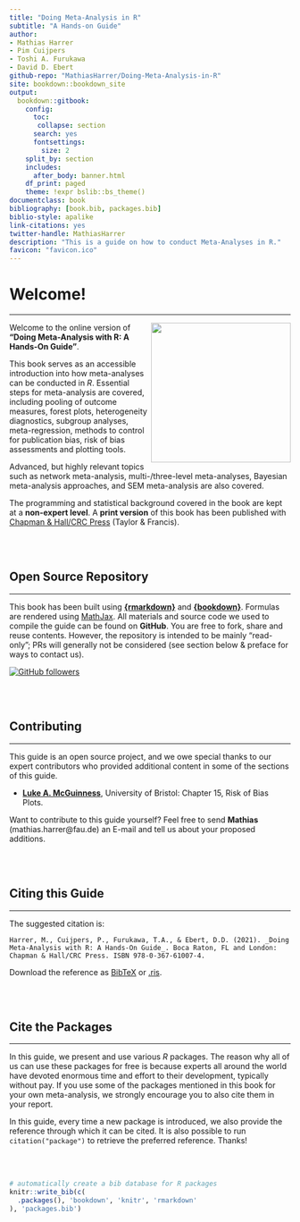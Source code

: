 ```yaml
--- 
title: "Doing Meta-Analysis in R"
subtitle: "A Hands-on Guide"
author: 
- Mathias Harrer 
- Pim Cuijpers
- Toshi A. Furukawa
- David D. Ebert
github-repo: "MathiasHarrer/Doing-Meta-Analysis-in-R"
site: bookdown::bookdown_site
output: 
  bookdown::gitbook:
    config: 
      toc:
       collapse: section
      search: yes
      fontsettings:
        size: 2
    split_by: section
    includes:
      after_body: banner.html
    df_print: paged
    theme: !expr bslib::bs_theme()
documentclass: book
bibliography: [book.bib, packages.bib]
biblio-style: apalike
link-citations: yes
twitter-handle: MathiasHarrer
description: "This is a guide on how to conduct Meta-Analyses in R."
favicon: "favicon.ico"
---
```




# Welcome! {-}

---

<a href="https://www.routledge.com/Doing-Meta-Analysis-with-R-A-Hands-On-Guide/Harrer-Cuijpers-Furukawa-Ebert/p/book/9780367610074" target="_blank"><img src="images/cover.png" width="250" align="right" alt="" class="cover" /></a> Welcome to the online version of **"Doing Meta-Analysis with R: A Hands-On Guide"**. 

This book serves as an accessible introduction into how meta-analyses can be conducted in _R_. Essential steps for meta-analysis are covered, including pooling of outcome measures, forest plots, heterogeneity diagnostics, subgroup analyses, meta-regression, methods to control for publication bias, risk of bias assessments and plotting tools. 

Advanced, but highly relevant topics such as network meta-analysis, multi-/three-level meta-analyses, Bayesian meta-analysis approaches, and SEM meta-analysis are also covered. 

The programming and statistical background covered in the book are kept at a **non-expert level**. A **print version** of this book has been published with [Chapman & Hall/CRC Press](https://www.routledge.com/Doing-Meta-Analysis-with-R-A-Hands-On-Guide/Harrer-Cuijpers-Furukawa-Ebert/p/book/9780367610074) (Taylor & Francis).


<br></br>

## Open Source Repository {-}

---

This book has been built using [**{rmarkdown}**](https://rmarkdown.rstudio.com/docs/) and [**{bookdown}**](https://bookdown.org/). Formulas are rendered using [MathJax](http://docs.mathjax.org/en/latest/index.html). All materials and source code we used to compile the guide can be found on **GitHub**. You are free to fork, share and reuse contents. However, the repository is intended to be mainly "read-only"; PRs will generally not be considered (see section below & preface for ways to contact us).   

[![GitHub followers](https://img.shields.io/badge/View Repository-100000?style=for-the-badge&logo=github&logoColor=white)](https://github.com/MathiasHarrer/Doing-Meta-Analysis-in-R)



<br></br>

## Contributing {-}

---

This guide is an open source project, and we owe special thanks to our expert contributors who provided additional content in some of the sections of this guide.

* [**Luke A. McGuinness**](https://twitter.com/mcguinlu), University of Bristol: Chapter 15, Risk of Bias Plots.

Want to contribute to this guide yourself? Feel free to send **Mathias** (mathias.harrer@fau.de) an E-mail and tell us about your proposed additions.

<br></br>

## Citing this Guide {-}

---

The suggested citation is:

```block
Harrer, M., Cuijpers, P., Furukawa, T.A., & Ebert, D.D. (2021). _Doing Meta-Analysis with R: A Hands-On Guide_. Boca Raton, FL and London: Chapman & Hall/CRC Press. ISBN 978-0-367-61007-4.
```

Download the reference as [BibTeX](https://www.protectlab.org/meta-analysis-in-r/data/citation.bib) or [.ris](https://www.protectlab.org/meta-analysis-in-r/data/citation.ris).


<br></br>


## Cite the Packages {-}

---

In this guide, we present and use various _R_ packages. The reason why all of us can use these packages for free is because experts all around the world have devoted enormous time and effort to their development, typically without pay. If you use some of the packages mentioned in this book for your own meta-analysis, we strongly encourage you to also cite them in your report. 

In this guide, every time a new package is introduced, we also provide the reference through which it can be cited. It is also possible to run `citation("package")` to retrieve the preferred reference. Thanks!


<br></br>

```r
# automatically create a bib database for R packages
knitr::write_bib(c(
  .packages(), 'bookdown', 'knitr', 'rmarkdown'
), 'packages.bib')
```
